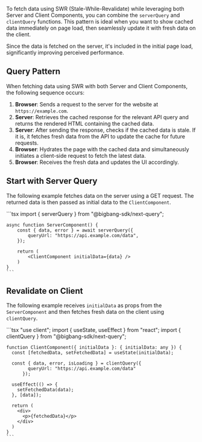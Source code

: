 To fetch data using SWR (Stale-While-Revalidate) while leveraging both Server and Client Components, you can combine the `serverQuery` and `clientQuery` functions.
This pattern is ideal when you want to show cached data immediately on page load, then seamlessly update it with fresh data on the client.

Since the data is fetched on the server, it's included in the initial page load, significantly improving perceived performance.

## Query Pattern

When fetching data using SWR with both Server and Client Components, the following sequence occurs:

<QueryPatternsSvg patternOption="BOTH" />

1. **Browser**: Sends a request to the server for the website at `https://example.com`.
2. **Server**: Retrieves the cached response for the relevant API query and returns the rendered HTML containing the cached data.
3. **Server**: After sending the response, checks if the cached data is stale. If it is, it fetches fresh data from the API to update the cache for future requests.
4. **Browser**: Hydrates the page with the cached data and simultaneously initiates a client-side request to fetch the latest data.
5. **Browser**: Receives the fresh data and updates the UI accordingly.

## Start with Server Query

The following example fetches data on the server using a GET request.
The returned data is then passed as initial data to the `ClientComponent`.

<TabsCodeBlock defaultValue="server-component">
  <TabItem value="server-component" label="Server Component">
    ```tsx
    import { serverQuery } from "@bigbang-sdk/next-query";

    async function ServerComponent() {
        const { data, error } = await serverQuery({
            queryUrl: "https://api.example.com/data",
        });

        return (
            <ClientComponent initialData={data} />
        )
    }
    ```

  </TabItem>
</TabsCodeBlock>

## Revalidate on Client

The following example receives `initialData` as props from the `ServerComponent` and then fetches fresh data on the client using `clientQuery`.

<TabsCodeBlock defaultValue="client-component">
  <TabItem value="client-component" label="Client Component">
    ```tsx
    "use client";
    import { useState, useEffect } from "react";
    import { clientQuery } from "@bigbang-sdk/next-query";

    function ClientComponent({ initialData }: { initialData: any }) {
      const [fetchedData, setFetchedData] = useState(initialData);

      const { data, error, isLoading } = clientQuery({
            queryUrl: "https://api.example.com/data"
          });

      useEffect(() => {
        setFetchedData(data);
      }, [data]);

      return (
        <div>
          <p>{fetchedData}</p>
        </div>
      )
    }
    ```

  </TabItem>
</TabsCodeBlock>
